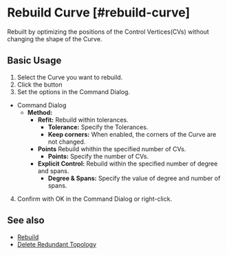 
# Rebuild Curve [#rebuild-curve]

<Reference shortcut="" command="Rebuild Curve" button="Right of Command Bar" buttonIcon='button-rebuild'/>

Rebuilt by optimizing the positions of the Control Vertices(CVs) without changing the shape of the Curve.

## Basic Usage

1. Select the  Curve you want to rebuild.
2. Click the button <ButtonIcon type="button-rebuild" />
3. Set the options in the Command Dialog.
  - <Kst>Command Dialog</Kst>
    - **Method:**
      - **Refit:** Rebuild within tolerances.
        - **Tolerance:** Specify the Tolerances.
        - **Keep corners:** When enabled, the corners of the Curve are not changed.
      - **Points** Rebuild whithin the specified number of CVs.
        - **Points:** Specify the number of CVs.
      - **Explicit Control:** Rebuild within the specified number of degree and spans.
        - **Degree & Spans:** Specify the value of degree and number of spans.
4. Confirm with OK in the Command Dialog or right-click.

<VideoPlayer fileName="rebuild-curve"/>

## See also
- [Rebuild](rebuild)
- [Delete Redundant Topology](delete-redundant-topology)